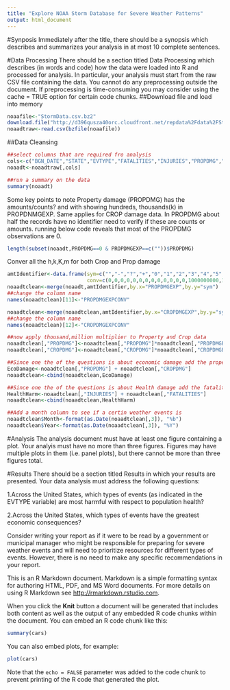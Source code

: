 ```yaml
---
title: "Explore NOAA Storm Database for Severe Weather Patterns"
output: html_document
---
```

#Synposis
Immediately after the title, there should be a synopsis which describes and summarizes your analysis in at most 10 complete sentences.

#Data Processing
There should be a section titled Data Processing which describes (in words and code) how the data were loaded into R and processed for analysis. In particular, your analysis must start from the raw CSV file containing the data. You cannot do any preprocessing outside the document. If preprocessing is time-consuming you may consider using the cache = TRUE option for certain code chunks.
##Download file and load into memory
```r
noaafile<-"StormData.csv.bz2"
download.file("http://d396qusza40orc.cloudfront.net/repdata%2Fdata%2FStormData.csv.bz2",noaafile)
noaadtraw<-read.csv(bzfile(noaafile))
```
##Data Cleansing
```r
##select columns that are required fro analysis
cols<-c("BGN_DATE","STATE","EVTYPE","FATALITIES","INJURIES","PROPDMG","PROPDMGEXP","CROPDMG","CROPDMGEXP","REFNUM")
noaadt<-noaadtraw[,cols]

##run a summary on the data
summary(noaadt)
```
Some key points to note Property damage (PROPDMG) has the amounts/counts? and with showing hundreds, thousands(k) in PROPDNMGEXP. Same applies for CROP damage data. In PROPDMG about half the records have no identifier need to verify if these are counts or amounts. running below code reveals that most of the PROPDMG observations are 0.
```r
length(subset(noaadt,PROPDMG==0 & PROPDMGEXP==c(""))$PROPDMG)
```
Conver all the h,k,K,m for both Crop and Prop damage
```r
amtIdentifier<-data.frame(sym=c("","-","?","+","0","1","2","3","4","5","6","7","8","B","h","H","K","m","M"),
                          conv=c(0,0,0,0,0,0,0,0,0,0,0,0,0,1000000000,100,100,1000,1000000,1000000))
noaadtclean<-merge(noaadt,amtIdentifier,by.x="PROPDMGEXP",by.y="sym")
##change the column name
names(noaadtclean)[11]<-"PROPDMGEXPCONV"

noaadtclean<-merge(noaadtclean,amtIdentifier,by.x="CROPDMGEXP",by.y="sym")
##change the column name
names(noaadtclean)[12]<-"CROPDMGEXPCONV"

##now apply thousand,million multiplier to Property and Crop data
noaadtclean[,"PROPDMG"]<-noaadtclean[,"PROPDMG"]*noaadtclean[,"PROPDMGEXPCONV"]
noaadtclean[,"CROPDMG"]<-noaadtclean[,"CROPDMG"]*noaadtclean[,"CROPDMGEXPCONV"]

##Since one the of the questions is about economic damage add the property damage and crop damage into variable
EcoDamage<-noaadtclean[,"PROPDMG"] + noaadtclean[,"CROPDMG"]
noaadtclean<-cbind(noaadtclean,EcoDamage)

##Since one the of the questions is about Health damage add the fatalities and injuries into variable
HealthHarm<-noaadtclean[,"INJURIES"] + noaadtclean[,"FATALITIES"]
noaadtclean<-cbind(noaadtclean,HealthHarm)

##Add a month column to see if a certin weather events is 
noaadtclean$Month<-format(as.Date(noaadtclean[,3]), "%b")
noaadtclean$Year<-format(as.Date(noaadtclean[,3]), "%Y")

```

#Analysis
The analysis document must have at least one figure containing a plot.
Your analyis must have no more than three figures. Figures may have multiple plots in them (i.e. panel plots), but there cannot be more than three figures total.


#Results
There should be a section titled Results in which your results are presented.
Your data analysis must address the following questions:

1.Across the United States, which types of events (as indicated in the EVTYPE variable) are most harmful with respect to population health?


2.Across the United States, which types of events have the greatest economic consequences?


Consider writing your report as if it were to be read by a government or municipal manager who might be responsible for preparing for severe weather events and will need to prioritize resources for different types of events. However, there is no need to make any specific recommendations in your report.


This is an R Markdown document. Markdown is a simple formatting syntax for authoring HTML, PDF, and MS Word documents. For more details on using R Markdown see <http://rmarkdown.rstudio.com>.

When you click the **Knit** button a document will be generated that includes both content as well as the output of any embedded R code chunks within the document. You can embed an R code chunk like this:

```r
summary(cars)
```

You can also embed plots, for example:

```r
plot(cars)
```

Note that the `echo = FALSE` parameter was added to the code chunk to prevent printing of the R code that generated the plot.
